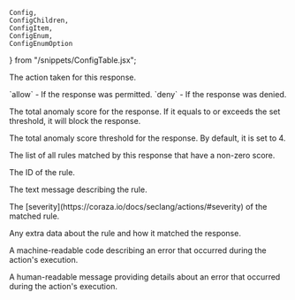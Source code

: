
	Config,
	ConfigChildren,
	ConfigItem,
    ConfigEnum,
    ConfigEnumOption
} from "/snippets/ConfigTable.jsx";

<Config>
	<ConfigItem title="actions.ngrok.owasp_crs_response.decision" type="string">
		<p>The action taken for this response.</p>
        <ConfigEnum label="Possible values">
            <ConfigEnumOption>`allow` - If the response was permitted.</ConfigEnumOption>
            <ConfigEnumOption>`deny` - If the response was denied.</ConfigEnumOption>
        </ConfigEnum>
	</ConfigItem>
	<ConfigItem title="actions.ngrok.owasp_crs_response.anomaly_score" type="int">
		<p>
			The total anomaly score for the response. If it equals to or exceeds the set threshold, it will
            block the response.
		</p>
	</ConfigItem>
    	<ConfigItem title="actions.ngrok.owasp_crs_response.anomaly_score_threshold" type="int">
		<p>
			The total anomaly score threshold for the response. By default, it is set to 4.
		</p>
	</ConfigItem>
	<ConfigItem
		title="actions.ngrok.owasp_crs_response.matched_rules"
		type="array of objects"
	>
		<p>The list of all rules matched by this response that have a non-zero score.</p>
		<ConfigChildren>
			<ConfigItem title="matched_rules[i].id" type="int">
				<p>
					The ID of the rule.
				</p>
			</ConfigItem>
			<ConfigItem title="matched_rules[i].message" type="string">
				<p>
					The text message describing the rule.
				</p>
			</ConfigItem>
			<ConfigItem title="matched_rules[i].severity" type="string">
				<p>
					The [severity](https://coraza.io/docs/seclang/actions/#severity) of the matched rule. 
				</p>
			</ConfigItem>
			<ConfigItem title="matched_rules[i].data" type="string">
				<p>
					Any extra data about the rule and how it matched the response.
				</p>
			</ConfigItem>
		</ConfigChildren>
	</ConfigItem>
	<ConfigItem title="actions.ngrok.owasp_crs_response.error.code" type="string">
		<p>
			A machine-readable code describing an error that occurred during the
			action's execution.
		</p>
	</ConfigItem>
	<ConfigItem title="actions.ngrok.owasp_crs_response.error.message" type="string">
		<p>
			A human-readable message providing details about an error that occurred
			during the action's execution.
		</p>
	</ConfigItem>
</Config>
